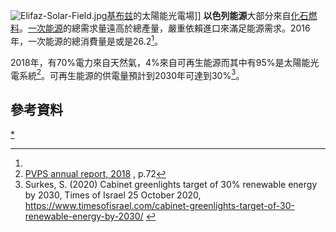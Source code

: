 {{noteTA
| 1= zh-cn:参见; zh-hk:參見; zh-mo:參見; zh-my:参见; zh-sg:参见; zh-tw:相關條目;
| 2= zh-cn:参考文献; zh-hk:參考文獻; zh-mo:參考文獻; zh-my:参考文献; zh-sg:参考文献; zh-tw:參考資料;
}}
[[File:Elifaz-Solar-Field.jpg|thumb]]{{translink|en|Elifaz, Israel|以利法}}[[基布兹|基布兹]]的太陽能光電場]]
'''以色列能源'''大部分來自[[化石燃料|化石燃料]]。[[一次能源|一次能源]]的總需求量遠高於總產量，嚴重依賴進口來滿足能源需求。2016年，一次能源的總消費量是{{convert|1.037|quad|TWh|abbr=on|lk=on}}或是26.2{{translink|en|tonne of oil equivalent|公噸油當量}}<ref name="eia" />。

2018年，有70%電力來自天然氣，4%來自可再生能源而其中有95%是太陽能光電系統<ref>[http://www.iea-pvps.org/index.php?id=6&eID=dam_frontend_push&docID=4827 PVPS annual report, 2018] {{Wayback|url=http://www.iea-pvps.org/index.php?id=6&eID=dam_frontend_push&docID=4827 |date=20190516193546 }}, p.72</ref>。可再生能源的供電量預計到2030年可達到30%<ref>Surkes, S. (2020) Cabinet greenlights target of 30% renewable energy by 2030, Times of Israel 25 October 2020, https://www.timesofisrael.com/cabinet-greenlights-target-of-30-renewable-energy-by-2030/ {{Wayback|url=https://www.timesofisrael.com/cabinet-greenlights-target-of-30-renewable-energy-by-2030/ |date=20210531122317 }}</ref>。

== 參考資料 ==
{{Reflist|refs=
<ref name="eia">{{cite web|title=Israel|url=http://www.eia.gov/countries/country-data.cfm?fips=IS|publisher=EIA - US Energy Information Administration|access-date=16 August 2013|archive-date=2015-03-21|archive-url=https://web.archive.org/web/20150321181302/http://www.eia.gov/countries/country-data.cfm?fips=IS|dead-url=no}}</ref>
}}

{{亚洲题目|能源}}

{{DEFAULTSORT:Energy in Israel}}
[[Category:以色列能源|*]]